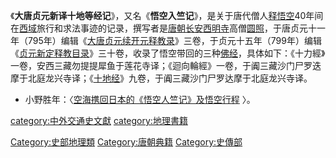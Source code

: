 《'''大唐贞元新译十地等经记'''》，又名《'''悟空入竺记'''》，是关于唐代僧人[[释悟空|释悟空]]40年间在[[西域|西域]]旅行和求法事迹的记录，撰写者是[[唐朝|唐朝]][[长安|长安]][[西明寺|西明寺]]高僧[[圆照|圆照]]，于唐贞元十一年（795年）编辑《[[大唐贞元续开元释教录|大唐贞元续开元释教录]]》三卷，于贞元十五年（799年）编辑《[[贞元新定释教目录|贞元新定释教目录]]》三十卷，收录了悟空带回的三种[[佛经|佛经]]，具体如下：《十力經》一卷，安西三藏勿提提犀鱼于莲花寺译；《迴向輪經》一卷，于阗三藏沙门尸罗迭摩于北庭龙兴寺译；《[[十地经|十地经]]》九卷，于阗三藏沙门尸罗达摩于北庭龙兴寺译。

*小野胜年：〈[http://www.nssd.org/articles/article_read.aspx?id=33449044 空海携回日本的《悟空人竺记》及悟空行程] {{Wayback|url=http://www.nssd.org/articles/article_read.aspx?id=33449044 |date=20180302225256 }}〉。
[[Category:史部地理類|Category:史部地理類]]
[[category:中外交通史文獻|category:中外交通史文獻]]
[[category:地理書籍|category:地理書籍]]
[[Category:唐朝典籍|Category:唐朝典籍]]
[[Category:史傳部|Category:史傳部]]